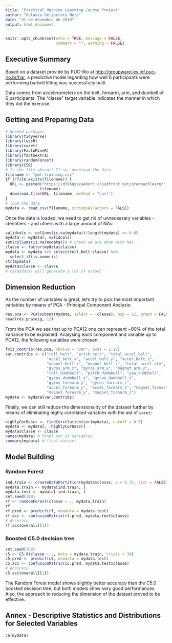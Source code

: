 ```yaml
---
title: "Practical Machine Learning Course Project"
author: "Octavio Deliberato Neto"
date: "31 de dezembro de 2018"
output: html_document
---
```


```r
knitr::opts_chunk$set(echo = TRUE, message = FALSE, 
                      comment = "", warning = FALSE)
```

## Executive Summary

Based on a dataset provide by PUC-Rio at <http://groupware.les.inf.puc-rio.br/har>, a predictive model regarding how well 6 participants were performing barbell lifting was successfully built.

Data comes from accelerometers on the belt, forearm, arm, and dumbell of 6 participants. The "classe" target variable indicates the manner in which they did the exercise.

## Getting and Preparing Data

```r
# Needed packages
library(tidyverse)
library(lessR)
library(caret)
library(FactoMineR)
library(factoextra)
library(randomForest)
library(C50)
# Is the file absent? If so, download the data
filename <- "pml-training.csv"
if (!file.exists(filename)) {
  URL <- paste0("https://d396qusza40orc.cloudfront.net/predmachlearn/",
               filename)
  download.file(URL, filename, method = "curl")
}
# load the data
mydata <- read.csv(filename, stringsAsFactors = FALSE)
```

Once the data is loaded, we need to get rid of unnecessary variables - identifiers - and others with a large amount of NAs:

```r
validcols <- colSums(is.na(mydata))/length(mydata) <= 0.05
mydata <- mydata[, validcols]
sum(colSums(is.na(mydata))) # check we are done with NAs
classe <- factor(mydata$classe)
mydata <- mydata %>% select(roll_belt:classe) %>% 
  select_if(is.numeric)
str(mydata)
mydata$classe <- classe
# ca(mydata) will generate a lot of output
```

## Dimension Reduction

As the number of variables is great, let's try to pick the most important variables by means of PCA - Principal Component Analysis:

```r
res.pca <- PCA(subset(mydata, select = -classe), ncp = 12, graph = FALSE)
head(res.pca$eig, 12)
```

From the PCA we see that up to PCA12 one can represent ~80% of the total variance to be explained. Analysing each component and variable up to PCA12, the following variables were chosen:

```r
fviz_contrib(res.pca, choice = "var", axes = 1:12)
var.contribs <- c("roll_belt", "pitch_belt", "total_accel_belt", 
                  "accel_belt_x", "accel_belt_y", "accel_belt_z", 
                  "magnet_belt_x", "magnet_belt_z", "total_accel_arm", 
                  "gyros_arm_x", "gyros_arm_y", "magnet_arm_y", 
                  "roll_dumbbell", "pitch_dumbbell", "yaw_dumbbell", 
                  "gyros_dumbbell_x", "gyros_dumbbell_z", 
                  "gyros_forearm_y", "gyros_forearm_z", 
                  "accel_forearm_y", "accel_forearm_z", "magnet_forearm_x", 
                  "magnet_forearm_y", "magnet_forearm_z")
mydata <- mydata[var.contribs]
```

Finally, we can still reduce the dimensionality of the dataset further by means of eliminating highly correlated variables with the aid of `caret`:

```r
highlyCorDescr <- findCorrelation(cor(mydata), cutoff = 0.7)
mydata <- mydata[, -highlyCorDescr]
mydata$classe <- classe
names(mydata) # final set of variables
summary(mydata) # final dataset
```

## Model Building

### Random Forest

```r
ind.train <- createDataPartition(mydata$classe, p = 0.75, list = FALSE)
mydata.train <- mydata[ind.train, ]
mydata.test <- mydata[-ind.train, ]
set.seed(300)
rf <- randomForest(classe ~ ., mydata.train)
rf
rf.pred <- predict(rf, newdata = mydata.test)
rf.acc <- confusionMatrix(rf.pred, mydata.test$classe)
# Accuracy
rf.acc$overall[[1]]
```

### Boosted C5.0 decision tree

```r
set.seed(300)
c5 <- C5.0(classe ~ ., data = mydata.train, trials = 30)
c5.pred <- predict(c5, newdata = mydata.test)
c5.acc <- confusionMatrix(c5.pred, mydata.test$classe)
# Accuracy
c5.acc$overall[[1]]
```

The Random Forest model shows slightly better accuracy than the C5.0 boosted decision tree, but both models show very good performances. Also, the approach to reducing the dimension of the dataset proved to be effective.

## Annex - Descriptive Statistics and Distributions for Selected Variables

```r
ca(mydata)
```